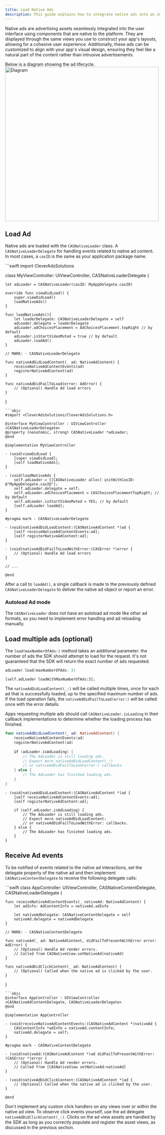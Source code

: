 ```yaml
---
title: Load Native Ads
description: This guide explains how to integrate native ads into an iOS app.
---
```


Native ads are advertising assets seamlessly integrated into the user interface using components that are native to the platform.
They are displayed through the same views you use to construct your app's layouts, allowing for a cohesive user experience. 
Additionally, these ads can be customized to align with your app's visual design, ensuring they feel like a natural part of the content rather than intrusive advertisements.

Below is a diagram showing the ad lifecycle.
<Image zoom src="/assets/ios/Lifecycle-Native-Ad.png" alt="Diagram" height="500" />


## Load Ad
Native ads are loaded with the `CASNativeLoader` class. A `CASNativeLoaderDelegate` for handling events related to native ad content.  
In most cases, a `casID` is the same as your application package name.

<CodeGroup synchronize="true">
```swift
import CleverAdsSolutions

class MyViewController: UIViewController, CASNativeLoaderDelegate { 

    let adLoader = CASNativeLoader(casID: MyAppDelegate.casID)

    override func viewDidLoad() {
        super.viewDidLoad()
        loadNativeAds()
    }

    func loadNativeAds(){
        let loaderDelegate: CASNativeLoaderDelegate = self
        adLoader.delegate = loaderDelegate
        adLoader.adChoicesPlacement = AdChoicesPlacement.topRight // by default
        adLoader.isStartVideoMuted = true // by default
        adLoader.loadAd()
    }
    
    // MARK: - CASNativeLoaderDelegate
    
    func nativeAdDidLoadContent(_ ad: NativeAdContent) {
        receiveNativeAdContentEvents(ad)
        registerNativeAdContent(ad)  
    }

    func nativeAdDidFailToLoad(error: AdError) {
        // (Optional) Handle Ad load errors  
    }
}
```
```objc
#import <CleverAdsSolutions/CleverAdsSolutions.h>

@interface MyViewController : UIViewController <CASNativeLoaderDelegate>
@property (nonatomic, strong) CASNativeLoader *adLoader;
@end

@implementation MyViewController

- (void)viewDidLoad {
    [super viewDidLoad];
    [self loadNativeAds];
}

- (void)loadNativeAds {
    self.adLoader = [[CASNativeLoader alloc] initWithCasID: @"MyAppDelegate.casID"];
    self.adLoader.delegate = self;
    self.adLoader.adChoicesPlacement = CASChoicesPlacementTopRight; // by default
    self.adLoader.isStartVideoMuted = YES; // by default
    [self.adLoader loadAd];
}

#pragma mark - CASNativeLoaderDelegate

- (void)nativeAdDidLoadContent:(CASNativeAdContent *)ad {
    [self receiveNativeAdContentEvents:ad];
    [self registerNativeAdContent:ad];
}

- (void)nativeAdDidFailToLoadWithError:(CASError *)error {
    // (Optional) Handle Ad load errors
}

// ...

@end
```
</CodeGroup>

After a call to `loadAd()`, a single callback is made to the previously defined `CASNativeLoaderDelegate` to deliver the native ad object or report an error.

### Autoload Ad mode
The `CASNativeLoader` does not have an autoload ad mode like other ad formats, so you need to implement error handling and ad reloading manually.

## Load multiple ads (optional)
The `load(maxNumberOfAds:)` method takes an additional parameter: the number of ads the SDK should attempt to load for the request. It's not guaranteed that the SDK will return the exact number of ads requested.
<CodeGroup synchronize="true">
```swift
adLoader.load(maxNumberOfAds: 3)
```
```objc
[self.adLoader loadWithMaxNumberOfAds:3];
```
</CodeGroup>

The `nativeAdDidLoadContent(_:)` will be called multiple times, once for each ad that is successfully loaded, up to the specified maximum number of ads.  
If the load operation fails, the `nativeAdDidFailToLoad(error:)` will be called once with the error details.

Apps requesting multiple ads should call `CASNativeLoader.isLoading` in their callback implementations to determine whether the loading process has finished.
<CodeGroup synchronize="true">
```swift
func nativeAdDidLoadContent(_ ad: NativeAdContent) {  
    receiveNativeAdContentEvents(ad)
    registerNativeAdContent(ad)
    
    if (adLoader.isAdLoading) {
        // The AdLoader is still loading ads.
        // Expect more nativeAdDidLoadContent(_:) 
        // or nativeAdDidFailToLoad(error:) callbacks.
    } else {
        // The AdLoader has finished loading ads.
    }   
} 
```
```objc
- (void)nativeAdDidLoadContent:(CASNativeAdContent *)ad {
    [self receiveNativeAdContentEvents:ad];
    [self registerNativeAdContent:ad];
    
    if (self.adLoader.isAdLoading) {
        // The AdLoader is still loading ads.
        // Expect more nativeAdDidLoadContent:
        // or nativeAdDidFailToLoadWithError: callbacks.
    } else {
        // The AdLoader has finished loading ads.
    }
}
```
</CodeGroup>

## Receive Ad events
To be notified of events related to the native ad interactions, set the delegate property of the native ad and then implement `CASNativeContentDelegate` to receive the following delegate calls:

<CodeGroup synchronize="true">
```swift
class AppController: UIViewController, CASNativeContentDelegate, CASNativeLoaderDelegate { 

    func receiveNativeAdContentEvents(_ nativeAd: NativeAdContent) {
        let adInfo: AdContentInfo = netiveAd.adInfo
        
        let nativeAdDelegate: CASNativeContentDelegate = self
        nativeAd.delegate = nativeAdDelegate
    }

    // MARK: - CASNativeContentDelegate
    
    func nativeAd(_ ad: NativeAdContent, didFailToPresentWithError error: AdError) {
        // (Optional) Handle Ad render errors. 
        // Called from CASNativeView.setNativeAd(nativeAd)  
    }

    func nativeAdDidClickContent(_ ad: NativeAdContent) {
        // (Optional) Called when the native ad is clicked by the user.  
    }
}
```
```objc
@interface AppController : UIViewController <CASNativeAdContentDelegate, CASNativeLoaderDelegate>
@end

@implementation AppController

- (void)receiveNativeAdContentEvents:(CASNativeAdContent *)nativeAd {
    CASContentInfo *adInfo = nativeAd.contentInfo;
    nativeAd.delegate = self;
}

#pragma mark - CASNativeContentDelegate

- (void)nativeAd:(CASNativeAdContent *)ad didFailToPresentWithError:(CASError *)error {
    // (Optional) Handle Ad render errors.
    // Called from [CASNativeView setNativeAd:nativeAd]
}

- (void)nativeAdDidClickContent:(CASNativeAdContent *)ad {
    // (Optional) Called when the native ad is clicked by the user.
}

@end
```
</CodeGroup>

Don't implement any custom click handlers on any views over or within the native ad view. To observe click events yourself, use the ad delegate `nativeAdDidClickContent(_:)`. Clicks on the ad view assets are handled by the SDK as long as you correctly populate and register the asset views, as discussed in the previous section.
